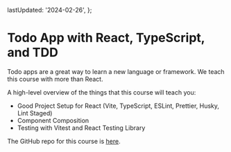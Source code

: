 
  lastUpdated: '2024-02-26',
};

# Todo App with React, TypeScript, and TDD

Todo apps are a great way to learn a new language or framework. We teach this course with more than React.

A high-level overview of the things that this course will teach you:

- Good Project Setup for React (Vite, TypeScript, ESLint, Prettier, Husky, Lint Staged)
- Component Composition
- Testing with Vitest and React Testing Library

The GitHub repo for this course is [here](https://github.com/Frontend-Hire/todo-app-react-tdd-typescript).